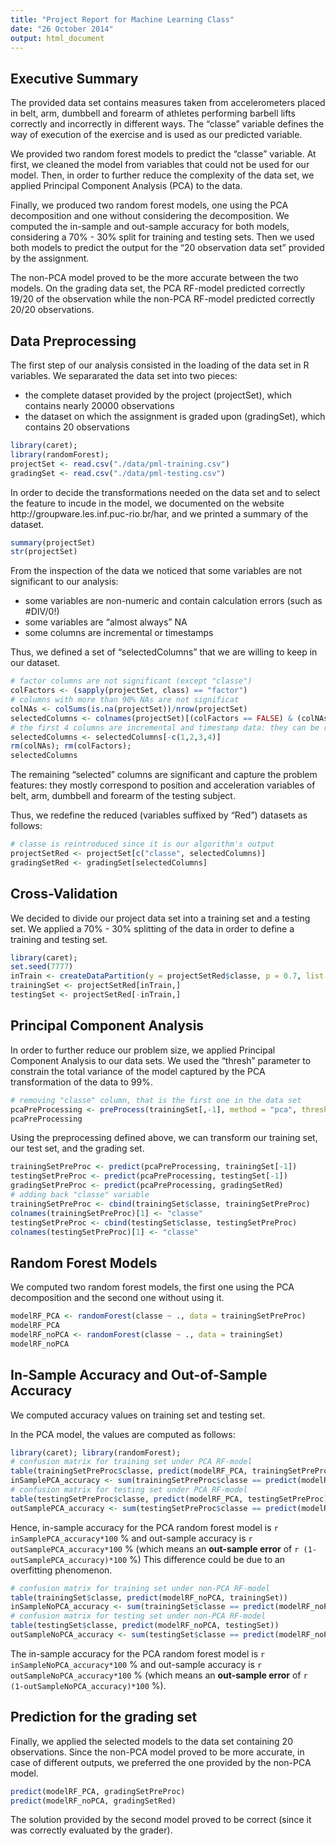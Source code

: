 ```yaml
---
title: "Project Report for Machine Learning Class"
date: "26 October 2014"
output: html_document
---
```


## Executive Summary
The provided data set contains measures taken from accelerometers placed in belt, arm, dumbbell and forearm of athletes performing  barbell lifts correctly and incorrectly in different ways. The "classe" variable defines the way of execution of the exercise and is used as our predicted variable.

We provided two random forest models to predict the "classe" variable. At first, we cleaned the model from variables that could not be used for our model. Then, in order to further reduce the complexity of the data set, we applied Principal Component Analysis (PCA) to the data.

Finally, we produced two random forest models, one using the PCA decomposition and one without considering the decomposition. We computed the in-sample and out-sample accuracy for both models, considering a 70% - 30% split for training and testing sets. Then we used both models to predict the output for the "20 observation data set" provided by the assignment.

The non-PCA model proved to be the more accurate between the two models. On the grading data set, the PCA RF-model predicted correctly 19/20 of the observation while the non-PCA RF-model predicted correctly 20/20 observations.


## Data Preprocessing
The first step of our analysis consisted in the loading of the data set in R variables. We separarated the data set into two pieces:

* the complete dataset provided by the project (projectSet), which contains nearly 20000 observations
* the dataset on which the assignment is graded upon (gradingSet), which contains 20 observations

```r
library(caret);
library(randomForest);
projectSet <- read.csv("./data/pml-training.csv")
gradingSet <- read.csv("./data/pml-testing.csv")
```

In order to decide the transformations needed on the data set and to select the feature to incude in the model, we documented on the website http://groupware.les.inf.puc-rio.br/har, and we printed a summary of the dataset.

```r
summary(projectSet)
str(projectSet)
```

From the inspection of the data we noticed that some variables are not significant to our analysis:

* some variables are non-numeric and contain calculation errors (such as #DIV/0!)
* some variables are "almost always" NA
* some columns are incremental or timestamps

Thus, we defined a set of "selectedColumns" that we are willing to keep in our dataset.
```r
# factor columns are not significant (except "classe")
colFactors <- (sapply(projectSet, class) == "factor")
# columns with more than 90% NAs are not significat
colNAs <- colSums(is.na(projectSet))/nrow(projectSet)
selectedColumns <- colnames(projectSet)[(colFactors == FALSE) & (colNAs < 0.9)]
# the first 4 columns are incremental and timestamp data: they can be removed
selectedColumns <- selectedColumns[-c(1,2,3,4)]
rm(colNAs); rm(colFactors);
selectedColumns
```

The remaining "selected" columns are significant and capture the problem features: they mostly correspond to position and acceleration variables of belt, arm, dumbbell and forearm of the testing subject.

Thus, we redefine the reduced (variables suffixed by "Red") datasets as follows:
```r
# classe is reintroduced since it is our algorithm's output
projectSetRed <- projectSet[c("classe", selectedColumns)]
gradingSetRed <- gradingSet[selectedColumns]
```

## Cross-Validation
We decided to divide our project data set into a training set and a testing set. We applied a 70% - 30% splitting of the data in order to define a training and testing set.

```r
library(caret);
set.seed(7777)
inTrain <- createDataPartition(y = projectSetRed$classe, p = 0.7, list = FALSE)
trainingSet <- projectSetRed[inTrain,]
testingSet <- projectSetRed[-inTrain,]
```

## Principal Component Analysis
In order to further reduce our problem size, we applied Principal Component Analysis to our data sets. We used the "thresh" parameter to constrain the total variance of the model captured by the PCA transformation of the data to 99%.

```r
# removing "classe" column, that is the first one in the data set
pcaPreProcessing <- preProcess(trainingSet[,-1], method = "pca", thresh=.99)
pcaPreProcessing
```

Using the preprocessing defined above, we can transform our training set, our test set, and the grading set.

```r
trainingSetPreProc <- predict(pcaPreProcessing, trainingSet[-1])
testingSetPreProc <- predict(pcaPreProcessing, testingSet[-1])
gradingSetPreProc <- predict(pcaPreProcessing, gradingSetRed)
# adding back "classe" variable
trainingSetPreProc <- cbind(trainingSet$classe, trainingSetPreProc)
colnames(trainingSetPreProc)[1] <- "classe"
testingSetPreProc <- cbind(testingSet$classe, testingSetPreProc)
colnames(testingSetPreProc)[1] <- "classe"
```

## Random Forest Models
We computed two random forest models, the first one using the PCA decomposition and the second one without using it.

```r
modelRF_PCA <- randomForest(classe ~ ., data = trainingSetPreProc)
modelRF_PCA
modelRF_noPCA <- randomForest(classe ~ ., data = trainingSet)
modelRF_noPCA
```


## In-Sample Accuracy and Out-of-Sample Accuracy
We computed accuracy values on training set and testing set.

In the PCA model, the values are computed as follows:

```r
library(caret); library(randomForest);
# confusion matrix for training set under PCA RF-model
table(trainingSetPreProc$classe, predict(modelRF_PCA, trainingSetPreProc))
inSamplePCA_accuracy <- sum(trainingSetPreProc$classe == predict(modelRF_PCA, trainingSetPreProc)) / nrow(trainingSetPreProc)
# confusion matrix for testing set under PCA RF-model
table(testingSetPreProc$classe, predict(modelRF_PCA, testingSetPreProc))
outSamplePCA_accuracy <- sum(testingSetPreProc$classe == predict(modelRF_PCA, testingSetPreProc)) / nrow(testingSetPreProc)
```

Hence, in-sample accuracy for the PCA random forest model is `r inSamplePCA_accuracy*100` % and out-sample accuracy is `r outSamplePCA_accuracy*100` % (which means an **out-sample error** of `r (1-outSamplePCA_accuracy)*100` %) This difference could be due to an overfitting phenomenon.


```r
# confusion matrix for training set under non-PCA RF-model
table(trainingSet$classe, predict(modelRF_noPCA, trainingSet))
inSampleNoPCA_accuracy <- sum(trainingSet$classe == predict(modelRF_noPCA, trainingSet)) / nrow(trainingSet)
# confusion matrix for testing set under non-PCA RF-model
table(testingSet$classe, predict(modelRF_noPCA, testingSet))
outSampleNoPCA_accuracy <- sum(testingSet$classe == predict(modelRF_noPCA, testingSet)) / nrow(testingSet)
```

The in-sample accuracy for the PCA random forest model is `r inSampleNoPCA_accuracy*100` % and out-sample accuracy is `r outSampleNoPCA_accuracy*100` % (which means an **out-sample error** of `r (1-outSampleNoPCA_accuracy)*100` %).


## Prediction for the grading set
Finally, we applied the selected models to the data set containing 20 observations. Since the non-PCA model proved to be more accurate, in case of different outputs, we preferred the one provided by the non-PCA model.

``` r
predict(modelRF_PCA, gradingSetPreProc)
predict(modelRF_noPCA, gradingSetRed)
```

The solution provided by the second model proved to be correct (since it was correctly evaluated by the grader).
